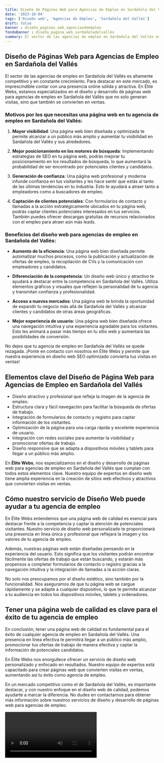 ```yaml
---
title: Diseño de Páginas Web para Agencias de Empleo en Sardañola del Vallés
date: '2023-10-04'
tags: ['Diseño web', 'Agencias de Empleo', 'Sardañola del Vallés']
draft: false
banner : diseño_paginas_web_agenciasdeempleo
fondoBanner : diseño_pagina_web_sardañoladelvallés
summary: El sector de las agencias de empleo en Sardañola del Vallés es altamente competitivo y en constante crecimiento. Para destacar en este mercado, es imprescindible contar con una presencia online sólida y atractiva. En Élite Webs, estamos especializados en el diseño y desarrollo de páginas web para agencias de empleo en Sardañola del Vallés que no solo generan visitas, sino que también se convierten en ventas.
---
```


## Diseño de Páginas Web para Agencias de Empleo en Sardañola del Vallés

El sector de las agencias de empleo en Sardañola del Vallés es altamente competitivo y en constante crecimiento. Para destacar en este mercado, es imprescindible contar con una presencia online sólida y atractiva. En Élite Webs, estamos especializados en el diseño y desarrollo de páginas web para agencias de empleo en Sardañola del Vallés que no solo generan visitas, sino que también se convierten en ventas.

### Motivos por los que necesitas una página web en tu agencia de empleo en Sardañola del Vallés:

1. **Mayor visibilidad**: Una página web bien diseñada y optimizada te permite alcanzar a un público más amplio y aumentar tu visibilidad en Sardañola del Vallés y sus alrededores.

2. **Mejor posicionamiento en los motores de búsqueda**: Implementando estrategias de SEO en tu página web, podrás mejorar tu posicionamiento en los resultados de búsqueda, lo que aumentará la probabilidad de ser encontrado por potenciales clientes y candidatos.

3. **Generación de confianza**: Una página web profesional y moderna infunde confianza en tus visitantes y les hace sentir que estás al tanto de las últimas tendencias en tu industria. Esto te ayudará a atraer tanto a empleadores como a buscadores de empleo.

4. **Captación de clientes potenciales**: Con formularios de contacto y llamadas a la acción estratégicamente ubicados en tu página web, podrás captar clientes potenciales interesados en tus servicios. También puedes ofrecer descargas gratuitas de recursos relacionados con el empleo para atraer aún más leads.

### Beneficios del diseño web para agencias de empleo en Sardañola del Vallés:

- **Aumento de la eficiencia**: Una página web bien diseñada permite automatizar muchos procesos, como la publicación y actualización de ofertas de empleo, la recopilación de CVs y la comunicación con empleadores y candidatos.

- **Diferenciación de la competencia**: Un diseño web único y atractivo te ayudará a destacar entre la competencia en Sardañola del Vallés. Utiliza elementos gráficos y visuales que reflejen la personalidad de tu agencia y transmitan confianza y profesionalidad.

- **Acceso a nuevos mercados**: Una página web te brinda la oportunidad de expandir tu negocio más allá de Sardañola del Vallés y alcanzar clientes y candidatos de otras áreas geográficas.

- **Mejor experiencia de usuario**: Una página web bien diseñada ofrece una navegación intuitiva y una experiencia agradable para los visitantes. Esto les animará a pasar más tiempo en tu sitio web y aumentará las posibilidades de conversión.

No dejes que tu agencia de empleo en Sardañola del Vallés se quede rezagada. ¡Ponte en contacto con nosotros en Élite Webs y permite que nuestra experiencia en diseño web SEO optimizado convierta tus visitas en ventas!

<GifSeo />

<Cta />

## Elementos clave del Diseño de Página Web para Agencias de Empleo en Sardañola del Vallés

- Diseño atractivo y profesional que refleja la imagen de la agencia de empleo.
- Estructura clara y fácil navegación para facilitar la búsqueda de ofertas de trabajo.
- Integración de formularios de contacto y registro para captar información de los visitantes.
- Optimización de la página para una carga rápida y excelente experiencia de usuario.
- Integración con redes sociales para aumentar la visibilidad y promocionar ofertas de trabajo.
- Diseño responsive que se adapta a dispositivos móviles y tablets para llegar a un público más amplio.

En **Élite Webs**, nos especializamos en el diseño y desarrollo de páginas web para agencias de empleo en Sardañola del Vallés que cumplan con todos estos elementos clave. Nuestro equipo de expertos en diseño web tiene amplia experiencia en la creación de sitios web efectivos y atractivos que convierten visitas en ventas.

## Cómo nuestro servicio de Diseño Web puede ayudar a tu agencia de empleo

En Élite Webs entendemos que una página web de calidad es esencial para destacar frente a la competencia y captar la atención de potenciales visitantes. Nuestro servicio de diseño web personalizado te proporcionará una presencia en línea única y profesional que reflejará la imagen y los valores de tu agencia de empleo.

Además, nuestras páginas web están diseñadas pensando en la experiencia del usuario. Esto significa que los visitantes podrán encontrar fácilmente las ofertas de trabajo que están buscando, y estarán más propensos a completar formularios de contacto o registro gracias a la navegación intuitiva y la integración de llamadas a la acción claras.

No solo nos preocupamos por el diseño estético, sino también por la funcionalidad. Nos aseguramos de que tu página web se cargue rápidamente y se adapte a cualquier dispositivo, lo que te permite alcanzar a tu audiencia en todos los dispositivos móviles, tablets y ordenadores.

## Tener una página web de calidad es clave para el éxito de tu agencia de empleo

En conclusión, tener una página web de calidad es fundamental para el éxito de cualquier agencia de empleo en Sardañola del Vallés. Una presencia en línea efectiva te permitirá llegar a un público más amplio, promocionar tus ofertas de trabajo de manera efectiva y captar la información de potenciales candidatos.

En Élite Webs nos enorgullece ofrecer un servicio de diseño web personalizado y enfocado en resultados. Nuestro equipo de expertos está capacitado para crear páginas web que convierten visitas en ventas, aumentando así tu éxito como agencia de empleo.

En un mercado competitivo como el de Sardañola del Vallés, es importante destacar, y con nuestro enfoque en el diseño web de calidad, podemos ayudarte a marcar la diferencia. No dudes en contactarnos para obtener más información sobre nuestros servicios de diseño y desarrollo de páginas web para agencias de empleo.

<Video />

<CtaBot job='Agencias de Empleo' city='Sardañola del Vallés'/>

<Gmaps query='Sardañola del Vallés+españa+maps' />